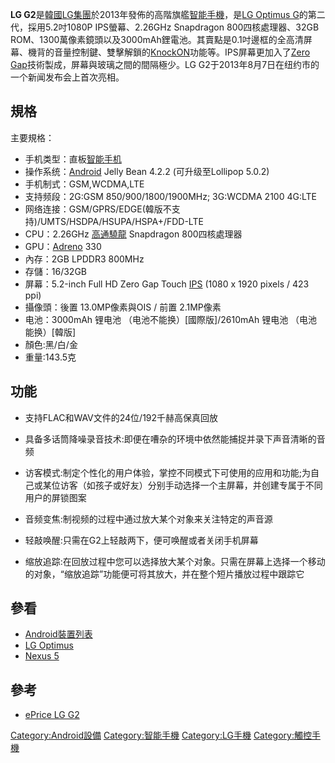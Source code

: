 {{copyedit|time=2013-08-10T02:56:22+00:00}}
{{expand|time=2013-08-10T02:56:22+00:00}}
{{Infobox Mobile phone
| name          = LG G2
| logo          = LG G2 logo.jpg
| logosize      = <!-- include "px" - defaults to 250px if omitted -->
| image         = LG_G2.png
| imagesize     = 
| caption       = 
| slogan        = ''Learning from you''|
| manufacturer  = [[LG集團|LG集團]]
| released      = 
| discontinued  = <!-- {{End date|YYYY|MM|DD}} -->
| predecessor   = [[LG_Optimus_G|LG Optimus G]], [[LG_Optimus_G_Pro|LG Optimus G Pro]]
| family = [[LG_G_series|G series]]
| successor     = [[LG_G3|LG G3]]
| related       = [[LG_Optimus|LG Optimus]]
| type          = [[智能手机|智能手机]]
| form          = 平板式手機(英語：slate)
| ext_display   = 
| other         = 
| sar           = 
| hac           = 
| homepage      = g2.lgmobile.com
|battery = Non-removable Li-Pol 3,000 mAh<br>/Removable Li-Pol 2,610 mAh (只限韩版) 
|cpu = 2.26 GHz quad-core Qualcomm Krait 400
|screen  = {{convert|5.2|in|mm|abbr=on}} 对角线长 <br />[[1080p|1080p]] [[IPS_panel|IPS LCD]] 1920x1080 (424 ppi)
|front_camera  = 2.1 MP
|gpu = Adreno 330 GPU
|memory = 2 GB RAM
|memory_card = microSDXC up to 64GB (只限韩版)
|os = [[Android|Android]] 4.2.2 (可升級5.0)
|camera = 13 MP OIS, LED flash(主相機). 2.1 MP(前相機) 
|size = {{convert|138.5|mm|in|abbr=on}} H<br />{{convert|70.9|mm|in|abbr=on}} W<br />{{convert|8.9|mm|in|abbr=on}} D
|soc = Qualcomm Snapdragon 800 MSM8974
|storage = 16 GB or 32 GB
|weight = 143g
}}

'''LG G2'''是[[韓國|韓國]][[LG集團|LG集團]]於2013年發佈的高階旗艦[[智能手機|智能手機]]，是[[LG_Optimus_G|LG Optimus G]]的第二代，採用5.2吋1080P IPS螢幕、2.26GHz Snapdragon 800四核處理器、32GB ROM、1300萬像素鏡頭以及3000mAh鋰電池。其賣點是0.1吋邊框的全高清屏幕、機背的音量控制鍵、雙擊解鎖的[[KnockON|KnockON]]功能等。IPS屏幕更加入了[[Zero_Gap|Zero Gap]]技術製成，屏幕與玻璃之間的間隔極少。LG G2于2013年8月7日在纽约市的一个新闻发布会上首次亮相。

== 規格 ==
主要規格：
*手机类型：直板[[智能手机|智能手机]]
*操作系统：[[Android|Android]] Jelly Bean 4.2.2 (可升级至Lollipop 5.0.2)
*手机制式：GSM,WCDMA,LTE
*支持频段：2G:GSM 850/900/1800/1900MHz; 3G:WCDMA 2100 4G:LTE
*网络连接：GSM/GPRS/EDGE(韓版不支持)/UMTS/HSDPA/HSUPA/HSPA+/FDD-LTE
*CPU：2.26GHz [[高通|高通]][[Snapdragon驍龍|驍龍]] Snapdragon 800四核處理器
*GPU：[[AMD_Imageon|Adreno]] 330
*內存：2GB LPDDR3 800MHz
*存儲：16/32GB 
*屏幕：5.2-inch Full HD Zero Gap Touch [[橫向電場效應顯示技術|IPS]] (1080 x 1920 pixels / 423 ppi)
*攝像頭：後置 13.0MP像素與OIS / 前置 2.1MP像素
*电池：3000mAh 锂电池 （电池不能换）[國際版]/2610mAh 锂电池 （电池能换）[韓版]
*顏色:黑/白/金
*重量:143.5克

==功能==
*支持FLAC和WAV文件的24位/192千赫高保真回放

*具备多话筒降噪录音技术:即便在嘈杂的环境中依然能捕捉并录下声音清晰的音频

*访客模式:制定个性化的用户体验，掌控不同模式下可使用的应用和功能;为自己或某位访客（如孩子或好友）分别手动选择一个主屏幕，并创建专属于不同用户的屏锁图案

*音频变焦:制视频的过程中通过放大某个对象来关注特定的声音源

*轻敲唤醒:只需在G2上轻敲两下，便可唤醒或者关闭手机屏幕

*缩放追踪:在回放过程中您可以选择放大某个对象。只需在屏幕上选择一个移动的对象，“缩放追踪”功能便可将其放大，并在整个短片播放过程中跟踪它
== 參看 ==
* [[Android裝置列表|Android裝置列表]]
* [[LG_Optimus|LG Optimus]]
* [[Nexus_5|Nexus 5]]

== 參考 ==
<references />
*[http://www.eprice.com.hk/mobile/intro/4814/lg-g2/ ePrice LG G2] {{Wayback|url=http://www.eprice.com.hk/mobile/intro/4814/lg-g2/ |date=20130814001624 }}

{{Android}}
{{LG phones}}
[[Category:Android設備|Category:Android設備]]
[[Category:智能手機|Category:智能手機]]
[[Category:LG手機|Category:LG手機]]
[[Category:觸控手機|Category:觸控手機]]